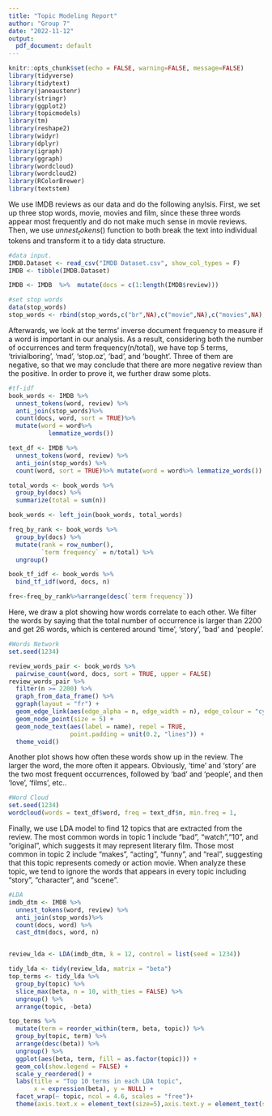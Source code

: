 ```yaml
---
title: "Topic Modeling Report"
author: "Group 7"
date: "2022-11-12"
output:
  pdf_document: default
---
```


```r
knitr::opts_chunk$set(echo = FALSE, warning=FALSE, message=FALSE)
library(tidyverse)
library(tidytext)
library(janeaustenr)
library(stringr)
library(ggplot2)
library(topicmodels)
library(tm)
library(reshape2)
library(widyr)
library(dplyr)
library(igraph)
library(ggraph)
library(wordcloud)
library(wordcloud2)
library(RColorBrewer)
library(textstem)
```

  We use IMDB reviews as our data and do the following anylsis. First, we set up three stop words, movie, movies and film, since these three words appear most frequently and do not make much sense in movie reviews. Then, we use $unnest_tokens()$ function to both break the text into individual tokens and transform it to a tidy data structure.

```r
#data input.
IMDB.Dataset <- read_csv("IMDB Dataset.csv", show_col_types = F)
IMDB <- tibble(IMDB.Dataset)

IMDB <- IMDB  %>%  mutate(docs = c(1:length(IMDB$review)))

#set stop words
data(stop_words)
stop_words <- rbind(stop_words,c("br",NA),c("movie",NA),c("movies",NA),c("film",NA))
```
  Afterwards, we look at the terms' inverse document frequency to measure if a word is important in our analysis. As a result, considering both the number of occurrences and term frequency(n/total), we have top 5 terms, 'trivialboring', 'mad', 'stop.oz', 'bad', and 'bought'. Three of them are negative, so that we may conclude that there are more negative review than the positive. In order to prove it, we further draw some plots.

```r
#tf-idf
book_words <- IMDB %>%
  unnest_tokens(word, review) %>%
  anti_join(stop_words)%>%
  count(docs, word, sort = TRUE)%>% 
  mutate(word = word%>% 
           lemmatize_words())

text_df <- IMDB %>%
  unnest_tokens(word, review) %>%
  anti_join(stop_words) %>%
  count(word, sort = TRUE)%>% mutate(word = word%>% lemmatize_words())

total_words <- book_words %>% 
  group_by(docs) %>% 
  summarize(total = sum(n))

book_words <- left_join(book_words, total_words)

freq_by_rank <- book_words %>% 
  group_by(docs) %>% 
  mutate(rank = row_number(), 
         `term frequency` = n/total) %>%
  ungroup()

book_tf_idf <- book_words %>%
  bind_tf_idf(word, docs, n)

```
```r
fre<-freq_by_rank%>%arrange(desc(`term frequency`))
```


Here, we draw a plot showing how words correlate to each other. We filter the words by saying that the total number of occurrence is larger than 2200 and get 26 words, which is centered around 'time', 'story', 'bad' and 'people'.




```r
#Words Network
set.seed(1234)

review_words_pair <- book_words %>% 
  pairwise_count(word, docs, sort = TRUE, upper = FALSE)
review_words_pair %>%
  filter(n >= 2200) %>%
  graph_from_data_frame() %>%
  ggraph(layout = "fr") +
  geom_edge_link(aes(edge_alpha = n, edge_width = n), edge_colour = "cyan4") +
  geom_node_point(size = 5) +
  geom_node_text(aes(label = name), repel = TRUE, 
                 point.padding = unit(0.2, "lines")) +
  theme_void()
```






Another plot shows how often these words show up in the review. The larger the word, the more often it appears. Obviously, 'time' and 'story' are the two most frequent occurrences, followed by 'bad' and 'people', and then 'love', 'films', etc..

```r
#Word Cloud
set.seed(1234)
wordcloud(words = text_df$word, freq = text_df$n, min.freq = 1,           max.words=200, random.order=FALSE, rot.per=0.35, colors=brewer.pal(8, "Dark2"))
```


Finally, we use LDA model to find 12 topics that are extracted from the review. The most common words in topic 1 include "bad", "watch","10", and "original", which suggests it may represent literary film. Those most common in topic 2 include "makes", "acting", "funny", and "real", suggesting that this topic represents comedy or action movie. When analyze these topic, we tend to ignore the words that appears in every topic including "story", "character", and "scene".
```r
#LDA
imdb_dtm <- IMDB %>%
  unnest_tokens(word, review) %>%
  anti_join(stop_words)%>%
  count(docs, word) %>%
  cast_dtm(docs, word, n)


review_lda <- LDA(imdb_dtm, k = 12, control = list(seed = 1234))

tidy_lda <- tidy(review_lda, matrix = "beta")
top_terms <- tidy_lda %>%
  group_by(topic) %>%
  slice_max(beta, n = 10, with_ties = FALSE) %>%
  ungroup() %>%
  arrange(topic, -beta)
```
```r
top_terms %>%
  mutate(term = reorder_within(term, beta, topic)) %>%
  group_by(topic, term) %>%    
  arrange(desc(beta)) %>%  
  ungroup() %>%
  ggplot(aes(beta, term, fill = as.factor(topic))) +
  geom_col(show.legend = FALSE) +
  scale_y_reordered() +
  labs(title = "Top 10 terms in each LDA topic",
       x = expression(beta), y = NULL) +
  facet_wrap(~ topic, ncol = 4.6, scales = "free")+
  theme(axis.text.x = element_text(size=5),axis.text.y = element_text(size=5))
```

